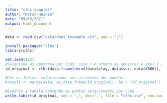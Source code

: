```yaml
---
title: "clhs-samples"
author: "Horst-Heinen"
date: "09/09/2021"
output: html_document
---
```



```r
data <- read.csv("data/dnos_tosample.csv", sep = ";")
```

```r
install.packages("clhs")
library(clhs)

set.seed(123)
#Seleciona as amostras por CLHS; size ? o n?mero de amostras e iter ? a quantidade de itera??es
id_original <- clhs(data.frame(cbind(data$clay, data$soc, data$X366)), size = 120, iter = 10000, simple = TRUE)

#Une os ?ndices selecionados aos atributos dos pontos
#result <- merge(data, as.data.frame(id_original), by = "id_original")

#Exporta a tabela contendo os pontos selecionados por CLHS
write.table(id_original, sep = ",", dec=".", file = "clhs.csv", row.names = FALSE)
```

